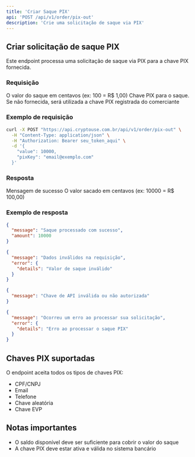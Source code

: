 ```yaml
---
title: 'Criar Saque PIX'
api: 'POST /api/v1/order/pix-out'
description: 'Crie uma solicitação de saque via PIX'
---
```


## Criar solicitação de saque PIX

Este endpoint processa uma solicitação de saque via PIX para a chave PIX fornecida.

### Requisição

<ParamField body="value" type="number" required>
  O valor do saque em centavos (ex: 100 = R$ 1,00)
</ParamField>

<ParamField body="pixKey" type="string">
  Chave PIX para o saque. Se não fornecida, será utilizada a chave PIX registrada do comerciante
</ParamField>

### Exemplo de requisição

```bash
curl -X POST "https://api.cryptouse.com.br/api/v1/order/pix-out" \
  -H "Content-Type: application/json" \
  -H "Authorization: Bearer seu_token_aqui" \
  -d '{
    "value": 10000,
    "pixKey": "email@exemplo.com"
  }'
```

### Resposta

<ResponseField name="message" type="string">
  Mensagem de sucesso
</ResponseField>

<ResponseField name="amount" type="number">
  O valor sacado em centavos (ex: 10000 = R$ 100,00)
</ResponseField>

### Exemplo de resposta

<CodeGroup>

```json Sucesso (201)
{
  "message": "Saque processado com sucesso",
  "amount": 10000
}
```

```json Requisição inválida (400)
{
  "message": "Dados inválidos na requisição",
  "error": {
    "details": "Valor de saque inválido"
  }
}
```

```json Não autorizado (401)
{
  "message": "Chave de API inválida ou não autorizada"
}
```

```json Erro interno (500)
{
  "message": "Ocorreu um erro ao processar sua solicitação",
  "error": {
    "details": "Erro ao processar o saque PIX"
  }
}
```

</CodeGroup>

## Chaves PIX suportadas

O endpoint aceita todos os tipos de chaves PIX:

- CPF/CNPJ
- Email
- Telefone
- Chave aleatória
- Chave EVP

## Notas importantes

- O saldo disponível deve ser suficiente para cobrir o valor do saque
- A chave PIX deve estar ativa e válida no sistema bancário


